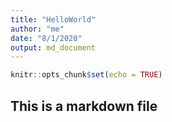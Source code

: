 ```yaml
---
title: "HelloWorld"
author: "me"
date: "8/1/2020"
output: md_document
---
```


```r
knitr::opts_chunk$set(echo = TRUE)
```

## This is a markdown file

